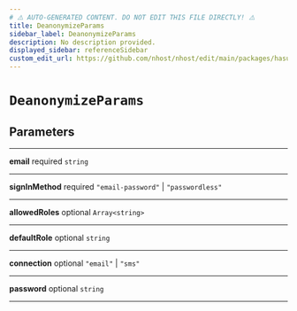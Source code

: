 ```yaml
---
# ⚠️ AUTO-GENERATED CONTENT. DO NOT EDIT THIS FILE DIRECTLY! ⚠️
title: DeanonymizeParams
sidebar_label: DeanonymizeParams
description: No description provided.
displayed_sidebar: referenceSidebar
custom_edit_url: https://github.com/nhost/nhost/edit/main/packages/hasura-auth-js/src/utils/types.ts#L111
---
```


# `DeanonymizeParams`

## Parameters

---

**<span className="parameter-name">email</span>** <span className="optional-status">required</span> `string`

---

**<span className="parameter-name">signInMethod</span>** <span className="optional-status">required</span> `"email-password"` | `"passwordless"`

---

**<span className="parameter-name">allowedRoles</span>** <span className="optional-status">optional</span> `Array<string>`

---

**<span className="parameter-name">defaultRole</span>** <span className="optional-status">optional</span> `string`

---

**<span className="parameter-name">connection</span>** <span className="optional-status">optional</span> `"email"` | `"sms"`

---

**<span className="parameter-name">password</span>** <span className="optional-status">optional</span> `string`

---
